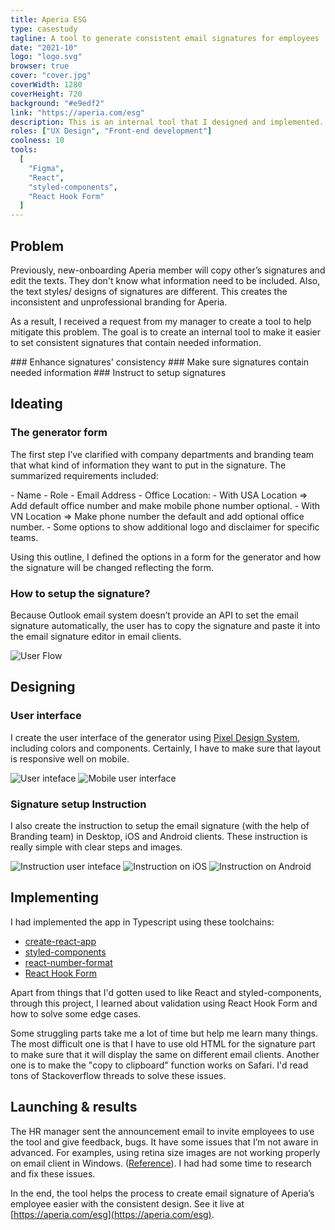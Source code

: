 ```yaml
---
title: Aperia ESG
type: casestudy
tagline: A tool to generate consistent email signatures for employees
date: "2021-10"
logo: "logo.svg"
browser: true
cover: "cover.jpg"
coverWidth: 1280
coverHeight: 720
background: "#e9edf2"
link: "https://aperia.com/esg"
description: This is an internal tool that I designed and implemented. It is used to generate email signatures for Aperia’s employees.
roles: ["UX Design", "Front-end development"]
coolness: 10
tools:
  [
    "Figma",
    "React",
    "styled-components",
    "React Hook Form"
  ]
---
```


## Problem

Previously, new-onboarding Aperia member will copy other’s signatures and edit the texts. They don't know what information need to be included. Also, the text styles/ designs of signatures are different. This creates the inconsistent and unprofessional branding for Aperia.

As a result, I received a request from my manager to create a tool to help mitigate this problem. The goal is to create an internal tool to make it easier to set consistent signatures that contain needed information.

<Grid>
  <Col spanLg="4">
  <EmojiBox emoji="☑️">
  ### Enhance signatures' consistency
  </EmojiBox>
  </Col>
  <Col spanLg="4">
  <EmojiBox emoji="ℹ">
  ### Make sure signatures contain needed information
  </EmojiBox>
  </Col>
  <Col spanLg="4">
  <EmojiBox emoji="📜">
  ### Instruct to setup signatures
  </EmojiBox>
  </Col>
</Grid>

## Ideating

### The generator form

The first step I’ve clarified with company departments and branding team that what kind of information they want to put in the signature. The summarized requirements included:

<ContentNode>
<Note>
- Name
- Role
- Email Address
- Office Location:
    - With USA Location ⇒ Add default office number and make mobile phone number optional.
    - With VN Location ⇒ Make phone number the default and add optional office number.
- Some options to show additional logo and disclaimer for specific teams.
</Note>
</ContentNode>

Using this outline, I defined the options in a form for the generator and how the signature will be changed reflecting the form. 

### How to setup the signature?

Because Outlook email system doesn’t provide an API to set the email signature automatically, the user has to copy the signature and paste it into the email signature editor in email clients.

<FullWidth>
<Box caption="Basic user flow">
<Image src="user-flow.svg" alt="User Flow" width={1534} height={245} />
</Box>
</FullWidth>

## Designing

### User interface
I create the user interface of the generator using [Pixel Design System](https://auduongtuan.com/project/pixel-ds), including colors and components. Certainly, I have to make sure that layout is responsive well on mobile.

<ContentNode>
<BrowserFrame>
<Image src="cover.jpg" alt="User inteface" width={1280} height={720} />
</BrowserFrame>
</ContentNode>

<ContentNode>
<Box caption="Mobile responsive">
<Image src="mobile.jpg" alt="Mobile user interface" width={1600} height={1600} />
</Box>
</ContentNode>

### Signature setup Instruction
I also create the instruction to setup the email signature (with the help of Branding team) in Desktop, iOS and Android clients. These instruction is really simple with clear steps and images.

<FullWidth>
<BrowserFrame>
<Image src="instruction.jpg" alt="Instruction user inteface" width={1600} height={900} />
</BrowserFrame>
</FullWidth>

<FullWidth>
<Grid>
<Col spanMd="6">

<Box caption="Instruction on iOS">

<Image src="instruction-ios.jpg" alt="Instruction on iOS" width={1600} height={1600} />

</Box>
</Col>
<Col spanMd="6">
<Box caption="Instruction on Android">

<Image src="instruction-android.jpg" alt="Instruction on Android" width={1600} height={1600} />

</Box>
</Col>
</Grid>
</FullWidth>

## Implementing

I had implemented the app in Typescript using these toolchains:

- [create-react-app](https://create-react-app.dev/)
- [styled-components](https://styled-components.com/)
- [react-number-format](https://www.npmjs.com/package/react-number-format)
- [React Hook Form](https://react-hook-form.com/)

Apart from things that I'd gotten used to like React and styled-components, through this project, I learned about validation using React Hook Form and how to solve some edge cases.

Some struggling parts take me a lot of time but help me learn many things. The most difficult one is that I have to use old HTML for the signature part to make sure that it will display the same on different email clients. Another one is to make the "copy to clipboard" function works on Safari. I'd read tons of Stackoverflow threads to solve these issues.

## Launching & results

The HR manager sent the announcement email to invite employees to use the tool and give feedback, bugs. It have some issues that I’m not aware in advanced. For examples, using retina size images are not working properly on email client in Windows. ([Reference](https://www.litmus.com/blog/understanding-retina-images-in-html-email/)). I had had some time to research and fix these issues.

In the end, the tool helps the process to create email signature of Aperia’s employee easier with the consistent design. See it live at [https://aperia.com/esg](https://aperia.com/esg).